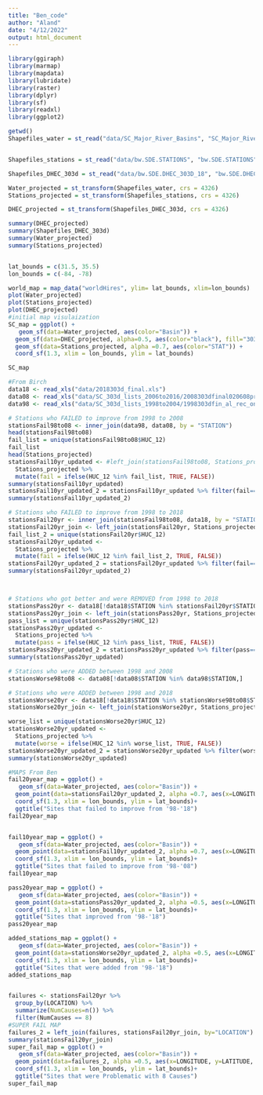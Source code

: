 ```yaml
---
title: "Ben_code"
author: "Aland"
date: "4/12/2022"
output: html_document
---
```


```r
library(ggiraph)
library(marmap)
library(mapdata)
library(lubridate)
library(raster)
library(dplyr)
library(sf)
library(readxl)
library(ggplot2)
```




```r
getwd()
Shapefiles_water = st_read("data/SC_Major_River_Basins", "SC_Major_River_Basins")


Shapefiles_stations = st_read("data/bw.SDE.STATIONS", "bw.SDE.STATIONS")

Shapefiles_DHEC_303d = st_read("data/bw.SDE.DHEC_303D_18", "bw.SDE.DHEC_303D_18")

Water_projected = st_transform(Shapefiles_water, crs = 4326)
Stations_projected = st_transform(Shapefiles_stations, crs = 4326)

DHEC_projected = st_transform(Shapefiles_DHEC_303d, crs = 4326)

summary(DHEC_projected)
summary(Shapefiles_DHEC_303d)
summary(Water_projected)
summary(Stations_projected)


lat_bounds = c(31.5, 35.5)
lon_bounds = c(-84, -78)

world_map = map_data("worldHires", ylim= lat_bounds, xlim=lon_bounds)
plot(Water_projected)
plot(Stations_projected)
plot(DHEC_projected)
#initial map visulaization
SC_map = ggplot() +
   geom_sf(data=Water_projected, aes(color="Basin")) +
  geom_sf(data=DHEC_projected, alpha=0.5, aes(color="black"), fill="303D")+
  geom_sf(data=Stations_projected, alpha =0.7, aes(color="STAT")) +
  coord_sf(1.3, xlim = lon_bounds, ylim = lat_bounds)

SC_map


```



```r

#From Birch
data18 <- read_xls("data/2018303d_final.xls")
data08 <- read_xls("data/SC_303d_lists_2006to2016/2008303dfinal020608prtyrk.xls")
data98 <- read_xls("data/SC_303d_lists_1998to2004/1998303dfin_al_rec_only.xls")

# Stations who FAILED to improve from 1998 to 2008
stationsFail98to08 <- inner_join(data98, data08, by = "STATION")
head(stationsFail98to08)
fail_list = unique(stationsFail98to08$HUC_12)
fail_list
head(Stations_projected)
stationsFail10yr_updated <- #left_join(stationsFail98to08, Stations_projected, by = "HUC_12")
  Stations_projected %>%
  mutate(fail = ifelse(HUC_12 %in% fail_list, TRUE, FALSE))
summary(stationsFail10yr_updated)
stationsFail10yr_updated_2 = stationsFail10yr_updated %>% filter(fail==TRUE)
summary(stationsFail10yr_updated_2)

# Stations who FAILED to improve from 1998 to 2018
stationsFail20yr <- inner_join(stationsFail98to08, data18, by = "STATION")
stationsFail20yr_join <- left_join(stationsFail20yr, Stations_projected, by = "HUC_12")
fail_list_2 = unique(stationsFail20yr$HUC_12)
stationsFail20yr_updated <- 
  Stations_projected %>%
  mutate(fail = ifelse(HUC_12 %in% fail_list_2, TRUE, FALSE))
stationsFail20yr_updated_2 = stationsFail20yr_updated %>% filter(fail==TRUE)
summary(stationsFail20yr_updated_2)



# Stations who got better and were REMOVED from 1998 to 2018
stationsPass20yr <- data18[!data18$STATION %in% stationsFail20yr$STATION,]
stationsPass20yr_join <- left_join(stationsPass20yr, Stations_projected, by = "HUC_12")
pass_list = unique(stationsPass20yr$HUC_12)
stationsPass20yr_updated <- 
  Stations_projected %>%
  mutate(pass = ifelse(HUC_12 %in% pass_list, TRUE, FALSE))
stationsPass20yr_updated_2 = stationsPass20yr_updated %>% filter(pass==TRUE)
summary(stationsPass20yr_updated)

# Stations who were ADDED between 1998 and 2008 
stationsWorse98to08 <- data08[!data08$STATION %in% data98$STATION,]

# Stations who were ADDED between 1998 and 2018
stationsWorse20yr <- data18[!data18$STATION %in% stationsWorse98to08$STATION,]
stationsWorse20yr_join <- left_join(stationsWorse20yr, Stations_projected, by = "HUC_12")

worse_list = unique(stationsWorse20yr$HUC_12)
stationsWorse20yr_updated <- 
  Stations_projected %>%
  mutate(worse = ifelse(HUC_12 %in% worse_list, TRUE, FALSE))
stationsWorse20yr_updated_2 = stationsWorse20yr_updated %>% filter(worse==TRUE)
summary(stationsWorse20yr_updated)

```



```r
#MAPS From Ben
fail20year_map = ggplot() +
   geom_sf(data=Water_projected, aes(color="Basin")) +
  geom_point(data=stationsFail20yr_updated_2, alpha =0.7, aes(x=LONGITUDE, y=LATITUDE, color="SITE")) +
  coord_sf(1.3, xlim = lon_bounds, ylim = lat_bounds)+
  ggtitle("Sites that failed to improve from '98-'18")
fail20year_map


fail10year_map = ggplot() +
   geom_sf(data=Water_projected, aes(color="Basin")) +
  geom_point(data=stationsFail10yr_updated_2, alpha =0.7, aes(x=LONGITUDE, y=LATITUDE, color="SITE")) +
  coord_sf(1.3, xlim = lon_bounds, ylim = lat_bounds)+
  ggtitle("Sites that failed to improve from '98-'08")
fail10year_map

pass20year_map = ggplot() +
   geom_sf(data=Water_projected, aes(color="Basin")) +
  geom_point(data=stationsPass20yr_updated_2, alpha =0.5, aes(x=LONGITUDE, y=LATITUDE, color="SITE")) +
  coord_sf(1.3, xlim = lon_bounds, ylim = lat_bounds)+
  ggtitle("Sites that improved from '98-'18")
pass20year_map

added_stations_map = ggplot() +
   geom_sf(data=Water_projected, aes(color="Basin")) +
  geom_point(data=stationsWorse20yr_updated_2, alpha =0.5, aes(x=LONGITUDE, y=LATITUDE, color="SITE")) +
  coord_sf(1.3, xlim = lon_bounds, ylim = lat_bounds)+
  ggtitle("Sites that were added from '98-'18")
added_stations_map


failures <- stationsFail20yr %>% 
  group_by(LOCATION) %>% 
  summarize(NumCauses=n()) %>%
  filter(NumCauses == 8)
#SUPER FAIL MAP
failures_2 = left_join(failures, stationsFail20yr_join, by="LOCATION")
summary(stationsFail20yr_join)
super_fail_map = ggplot() +
   geom_sf(data=Water_projected, aes(color="Basin")) +
  geom_point(data=failures_2, alpha =0.5, aes(x=LONGITUDE, y=LATITUDE, color="SITE")) +
  coord_sf(1.3, xlim = lon_bounds, ylim = lat_bounds)+
  ggtitle("Sites that were Problematic with 8 Causes")
super_fail_map

```
